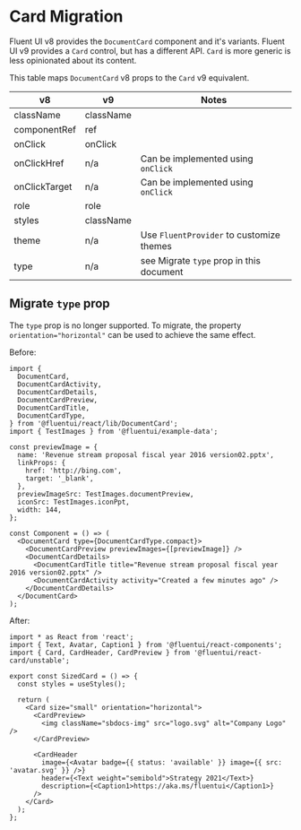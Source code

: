 
<Meta title="Concepts/Migration/from v8/Components/Card Migration/Card" />

# Card Migration

Fluent UI v8 provides the `DocumentCard` component and it's variants. Fluent UI v9 provides a `Card` control, but has a different API. `Card` is more generic is less opinionated about its content.

This table maps `DocumentCard` v8 props to the `Card` v9 equivalent.

| v8            | v9        | Notes                                    |
| ------------- | --------- | ---------------------------------------- |
| className     | className |                                          |
| componentRef  | ref       |                                          |
| onClick       | onClick   |                                          |
| onClickHref   | n/a       | Can be implemented using `onClick`       |
| onClickTarget | n/a       | Can be implemented using `onClick`       |
| role          | role      |                                          |
| styles        | className |                                          |
| theme         | n/a       | Use `FluentProvider` to customize themes |
| type          | n/a       | see Migrate `type` prop in this document |

## Migrate `type` prop

The `type` prop is no longer supported. To migrate, the property `orientation="horizontal"` can be used to achieve the same effect.

Before:

```tsx
import {
  DocumentCard,
  DocumentCardActivity,
  DocumentCardDetails,
  DocumentCardPreview,
  DocumentCardTitle,
  DocumentCardType,
} from '@fluentui/react/lib/DocumentCard';
import { TestImages } from '@fluentui/example-data';

const previewImage = {
  name: 'Revenue stream proposal fiscal year 2016 version02.pptx',
  linkProps: {
    href: 'http://bing.com',
    target: '_blank',
  },
  previewImageSrc: TestImages.documentPreview,
  iconSrc: TestImages.iconPpt,
  width: 144,
};

const Component = () => (
  <DocumentCard type={DocumentCardType.compact}>
    <DocumentCardPreview previewImages={[previewImage]} />
    <DocumentCardDetails>
      <DocumentCardTitle title="Revenue stream proposal fiscal year 2016 version02.pptx" />
      <DocumentCardActivity activity="Created a few minutes ago" />
    </DocumentCardDetails>
  </DocumentCard>
);
```

After:

```tsx
import * as React from 'react';
import { Text, Avatar, Caption1 } from '@fluentui/react-components';
import { Card, CardHeader, CardPreview } from '@fluentui/react-card/unstable';

export const SizedCard = () => {
  const styles = useStyles();

  return (
    <Card size="small" orientation="horizontal">
      <CardPreview>
        <img className="sbdocs-img" src="logo.svg" alt="Company Logo" />
      </CardPreview>

      <CardHeader
        image={<Avatar badge={{ status: 'available' }} image={{ src: 'avatar.svg' }} />}
        header={<Text weight="semibold">Strategy 2021</Text>}
        description={<Caption1>https://aka.ms/fluentui</Caption1>}
      />
    </Card>
  );
};
```
